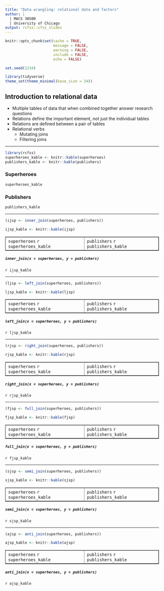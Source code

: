 ```yaml
---
title: "Data wrangling: relational data and factors"
author: |
  | MACS 30500
  | University of Chicago
output: rcfss::cfss_slides
---
```


```r
knitr::opts_chunk$set(cache = TRUE,
                      message = FALSE,
                      warning = FALSE,
                      include = FALSE,
                      echo = FALSE)

set.seed(1234)

library(tidyverse)
theme_set(theme_minimal(base_size = 24))
```

## Introduction to relational data

* Multiple tables of data that when combined together answer research questions
* Relations define the important element, not just the individual tables
* Relations are defined between a pair of tables
* Relational verbs
    * Mutating joins
    * Filtering joins

----

```r
library(rcfss)
superheroes_kable <- knitr::kable(superheroes)
publishers_kable <- knitr::kable(publishers)
```

### Superheroes

```r
superheroes_kable
```

### Publishers

```r
publishers_kable
```

----

```r
(ijsp <- inner_join(superheroes, publishers))
```

```r
ijsp_kable <- knitr::kable(ijsp)
```

<table border = 1>
<tr>
<td valign="top">
  `superheroes`
  `r superheroes_kable`
</td>
<td valign="top">
  `publishers`
  `r publishers_kable`
</td>
</tr>
</table>

##### `inner_join(x = superheroes, y = publishers)`

`r ijsp_kable`

----

```r
(ljsp <- left_join(superheroes, publishers))
```

```r
ljsp_kable <- knitr::kable(ljsp)
```

<table border = 1>
  <tr>
  <td valign="top">
  `superheroes`
  `r superheroes_kable`
  </td>
  <td valign="top">
  `publishers`
  `r publishers_kable`
  </td>
  </tr>
</table>

##### `left_join(x = superheroes, y = publishers)`

`r ljsp_kable`

----

```r
(rjsp <- right_join(superheroes, publishers))
```

```r
rjsp_kable <- knitr::kable(rjsp)
```

<table border = 1>
  <tr>
  <td valign="top">
  `superheroes`
  `r superheroes_kable`
  </td>
  <td valign="top">
  `publishers`
  `r publishers_kable`
  </td>
  </tr>
</table>

##### `right_join(x = superheroes, y = publishers)`

`r rjsp_kable`

----

```r
(fjsp <- full_join(superheroes, publishers))
```

```r
fjsp_kable <- knitr::kable(fjsp)
```

<table border = 1>
<tr>
<td valign="top">
  `superheroes`
  `r superheroes_kable`
</td>
<td valign="top">
  `publishers`
  `r publishers_kable`
</td>
</tr>
</table>

##### `full_join(x = superheroes, y = publishers)`

`r fjsp_kable`

----

```r
(sjsp <- semi_join(superheroes, publishers))
```

```r
sjsp_kable <- knitr::kable(sjsp)
```

<table border = 1>
  <tr>
  <td valign="top">
  `superheroes`
  `r superheroes_kable`
  </td>
  <td valign="top">
  `publishers`
  `r publishers_kable`
  </td>
</tr>
</table>

##### `semi_join(x = superheroes, y = publishers)`

`r sjsp_kable`

----

```r
(ajsp <- anti_join(superheroes, publishers))
```

```r
ajsp_kable <- knitr::kable(ajsp)
```

<table border = 1>
  <tr>
  <td valign="top">
  `superheroes`
  `r superheroes_kable`
  </td>
  <td valign="top">
  `publishers`
  `r publishers_kable`
  </td>
</tr>
</table>

##### `anti_join(x = superheroes, y = publishers)`

`r ajsp_kable`


